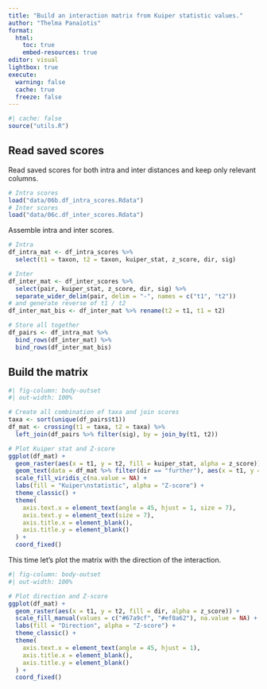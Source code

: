 ```yaml
---
title: "Build an interaction matrix from Kuiper statistic values."
author: "Thelma Panaïotis"
format: 
  html:
    toc: true
    embed-resources: true
editor: visual
lightbox: true
execute:
  warning: false
  cache: true
  freeze: false
---
```


```r
#| cache: false
source("utils.R")
```

## Read saved scores

Read saved scores for both intra and inter distances and keep only relevant columns.

```r
# Intra scores
load("data/06b.df_intra_scores.Rdata")
# Inter scores
load("data/06c.df_inter_scores.Rdata")
```

Assemble intra and inter scores.

```r
# Intra
df_intra_mat <- df_intra_scores %>% 
  select(t1 = taxon, t2 = taxon, kuiper_stat, z_score, dir, sig)

# Inter
df_inter_mat <- df_inter_scores %>% 
  select(pair, kuiper_stat, z_score, dir, sig) %>% 
  separate_wider_delim(pair, delim = "-", names = c("t1", "t2"))
# and generate reverse of t1 / t2
df_inter_mat_bis <- df_inter_mat %>% rename(t2 = t1, t1 = t2)

# Store all together
df_pairs <- df_intra_mat %>% 
  bind_rows(df_inter_mat) %>% 
  bind_rows(df_inter_mat_bis)
```

## Build the matrix

```r
#| fig-column: body-outset
#| out-width: 100%

# Create all combination of taxa and join scores
taxa <- sort(unique(df_pairs$t1))
df_mat <- crossing(t1 = taxa, t2 = taxa) %>% 
  left_join(df_pairs %>% filter(sig), by = join_by(t1, t2))

# Plot Kuiper stat and Z-score
ggplot(df_mat) +
  geom_raster(aes(x = t1, y = t2, fill = kuiper_stat, alpha = z_score)) +
  geom_text(data = df_mat %>% filter(dir == "further"), aes(x = t1, y = t2), label = "×") +
  scale_fill_viridis_c(na.value = NA) +
  labs(fill = "Kuiper\nstatistic", alpha = "Z-score") +
  theme_classic() +
  theme(
    axis.text.x = element_text(angle = 45, hjust = 1, size = 7),
    axis.text.y = element_text(size = 7),
    axis.title.x = element_blank(),
    axis.title.y = element_blank()
  ) + 
  coord_fixed()
```

This time let’s plot the matrix with the direction of the interaction.

```r
#| fig-column: body-outset
#| out-width: 100%

# Plot direction and Z-score
ggplot(df_mat) +
  geom_raster(aes(x = t1, y = t2, fill = dir, alpha = z_score)) +
  scale_fill_manual(values = c("#67a9cf", "#ef8a62"), na.value = NA) +
  labs(fill = "Direction", alpha = "Z-score") +
  theme_classic() +
  theme(
    axis.text.x = element_text(angle = 45, hjust = 1),
    axis.title.x = element_blank(),
    axis.title.y = element_blank()
  ) + 
  coord_fixed()
```
